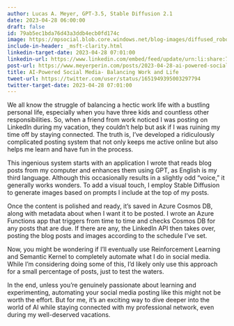 ```yaml
---
author: Lucas A. Meyer, GPT-3.5, Stable Diffusion 2.1
date: 2023-04-28 06:00:00
draft: false
id: 79ab5ec1bda76d43a3ddb4ecb0fd174c
image: https://mpsocial.blob.core.windows.net/blog-images/diffused_robot-blog-post.png
include-in-header: _msft-clarity.html
linkedin-target-date: 2023-04-28 07:01:00
linkedin-url: https://www.linkedin.com/embed/feed/update/urn:li:share:7057715096080322560
post-url: https://www.meyerperin.com/posts/2023-04-28-ai-powered-social-media-balancing-work-and-life.html
title: AI-Powered Social Media- Balancing Work and Life
tweet-url: https://twitter.com/user/status/1651949395003297794
twitter-target-date: 2023-04-28 07:01:00
---
```


We all know the struggle of balancing a hectic work life with a bustling personal life, especially when you have three kids and countless other responsibilities. So, when a friend from work noticed I was posting on LinkedIn during my vacation, they couldn't help but ask if I was ruining my time off by staying connected. The truth is, I've developed a ridiculously complicated posting system that not only keeps me active online but also helps me learn and have fun in the process.

This ingenious system starts with an application I wrote that reads blog posts from my computer and enhances them using GPT, as English is my third language. Although this occasionally results in a slightly odd "voice," it generally works wonders. To add a visual touch, I employ Stable Diffusion to generate images based on prompts I include at the top of my posts.

Once the content is polished and ready, it's saved in Azure Cosmos DB, along with metadata about when I want it to be posted. I wrote an Azure Functions app that triggers from time to time and checks Cosmos DB for any posts that are due. If there are any, the LinkedIn API then takes over, posting the blog posts and images according to the schedule I've set.

Now, you might be wondering if I'll eventually use Reinforcement Learning and Semantic Kernel to completely automate what I do in social media. While I'm considering doing some of this, I'd likely only use this approach for a small percentage of posts, just to test the waters.

In the end, unless you're genuinely passionate about learning and experimenting, automating your social media posting like this might not be worth the effort. But for me, it's an exciting way to dive deeper into the world of AI while staying connected with my professional network, even during my well-deserved vacations.